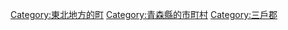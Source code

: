 {{Commonscat|Sannohe, Aomori}}
{{Catmore}}

{{DEFAULTSORT:Sannohe}}
[[Category:東北地方的町|Category:東北地方的町]]
[[Category:青森縣的市町村|Category:青森縣的市町村]]
[[Category:三戶郡|Category:三戶郡]]